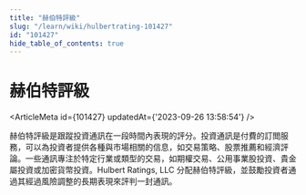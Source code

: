 ```yaml
---
title: "赫伯特評級"
slug: "/learn/wiki/hulbertrating-101427"
id: "101427"
hide_table_of_contents: true
---
```



# 赫伯特評級

<ArticleMeta id={101427} updatedAt={'2023-09-26 13:58:54'} />
<div className='border-solid border-b border-t-0 my-4 border-[var(--ifm-color-gray-300)]' />

赫伯特評級是跟蹤投資通訊在一段時間內表現的評分。投資通訊是付費的訂閲服務，可以為投資者提供各種與市場相關的信息，如交易策略、股票推薦和經濟評論。一些通訊專注於特定行業或類型的交易，如期權交易、公用事業股投資、貴金屬投資或加密貨幣投資。Hulbert Ratings, LLC 分配赫伯特評級，並鼓勵投資者通過其經過風險調整的長期表現來評判一封通訊。
